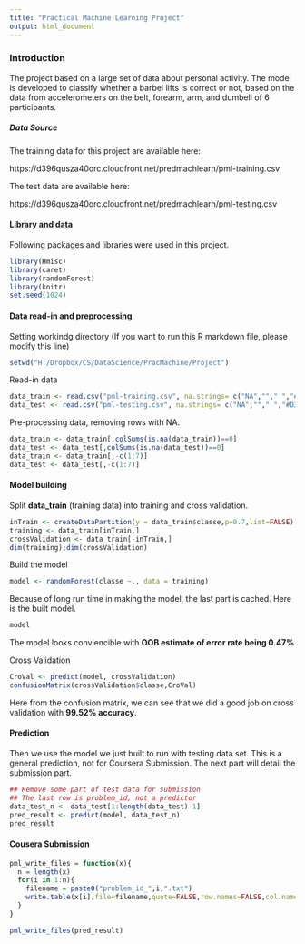 ```yaml
---
title: "Practical Machine Learning Project"
output: html_document
---
```


### Introduction
The project based on a large set of data about personal activity. The model is developed to classify whether a barbel lifts is correct or not, based on the data from accelerometers on the belt, forearm, arm, and dumbell of 6 participants.

##### Data Source
The training data for this project are available here: 

https://d396qusza40orc.cloudfront.net/predmachlearn/pml-training.csv

The test data are available here: 

https://d396qusza40orc.cloudfront.net/predmachlearn/pml-testing.csv

#### Library and data

Following packages and libraries were used in this project.

```r
library(Hmisc)
library(caret)
library(randomForest)
library(knitr)
set.seed(1024)
```

#### Data read-in and preprocessing

Setting workindg directory (If you want to run this R markdown file, please modify this line)
```r
setwd("H:/Dropbox/CS/DataScience/PracMachine/Project")
```

Read-in data
```r
data_train <- read.csv("pml-training.csv", na.strings= c("NA",""," ","#DIV/0!"))
data_test <- read.csv("pml-testing.csv", na.strings= c("NA",""," ","#DIV/0!"))
```

Pre-processing data, removing rows with NA.
```r
data_train <- data_train[,colSums(is.na(data_train))==0]
data_test <- data_test[,colSums(is.na(data_test))==0]
data_train <- data_train[,-c(1:7)]
data_test <- data_test[,-c(1:7)]
```

#### Model building

Split __data_train__ (training data) into training and cross validation.
```r
inTrain <- createDataPartition(y = data_train$classe,p=0.7,list=FALSE)
training <- data_train[inTrain,]
crossValidation <- data_train[-inTrain,]
dim(training);dim(crossValidation)
```

Build the model
```r
model <- randomForest(classe ~., data = training)
```

Because of long run time in making the model, the last part is cached. Here is the built model.
```r
model
```
The model looks conviencible with __OOB estimate of error rate being 0.47%__

Cross Validation
```r
CroVal <- predict(model, crossValidation)
confusionMatrix(crossValidation$classe,CroVal)
```
Here from the confusion matrix, we can see that we did a good job on cross validation with __99.52% accuracy__.

#### Prediction
Then we use the model we just built to run with testing data set. This is a general prediction, not for Coursera Submission. The next part will detail the submission part. 
```r
## Remove some part of test data for submission
## The last row is problem_id, not a predictor
data_test_n <- data_test[1:length(data_test)-1]
pred_result <- predict(model, data_test_n)
pred_result
```

#### Cousera Submission
```r
pml_write_files = function(x){
  n = length(x)
  for(i in 1:n){
    filename = paste0("problem_id_",i,".txt")
    write.table(x[i],file=filename,quote=FALSE,row.names=FALSE,col.names=FALSE)
  }
}

pml_write_files(pred_result)
```
